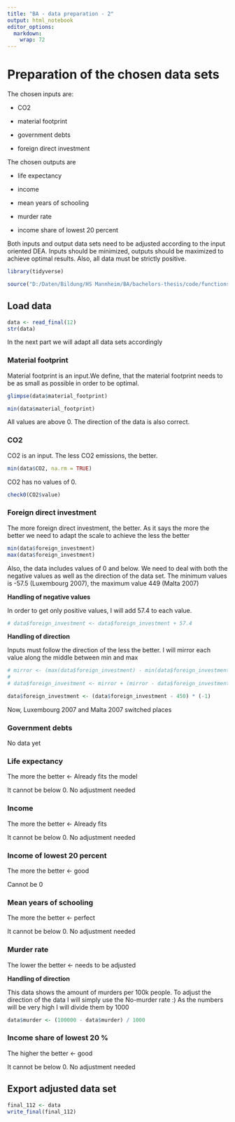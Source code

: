 ```yaml
---
title: "BA - data preparation - 2"
output: html_notebook
editor_options: 
  markdown: 
    wrap: 72
---
```


# Preparation of the chosen data sets

The chosen inputs are:

-   CO2

-   material footprint

-   government debts

-   foreign direct investment

The chosen outputs are

-   life expectancy

-   income

-   mean years of schooling

-   murder rate

-   income share of lowest 20 percent

Both inputs and output data sets need to be adjusted according to the
input oriented DEA. Inputs should be minimized, outputs should be
maximized to achieve optimal results. Also, all data must be strictly
positive.

```r
library(tidyverse) 

source("D:/Daten/Bildung/HS Mannheim/BA/bachelors-thesis/code/functions.R")
```

## Load data

```r
data <- read_final(12)
str(data)
```

In the next part we will adapt all data sets accordingly

### Material footprint

Material footprint is an input.We define, that the material footprint
needs to be as small as possible in order to be optimal.

```r
glimpse(data$material_footprint)
```

```r
min(data$material_footprint)
```

All values are above 0. The direction of the data is also correct.

### CO2

CO2 is an input. The less CO2 emissions, the better.

```r
min(data$CO2, na.rm = TRUE)
```

CO2 has no values of 0.

```r
check0(CO2$value)
```

### Foreign direct investment

The more foreign direct investment, the better. As it says the more the
better we need to adapt the scale to achieve the less the better

```r
min(data$foreign_investment)
max(data$foreign_investment)
```

Also, the data includes values of 0 and below. We need to deal with both
the negative values as well as the direction of the data set. The
minimum values is -57.5 (Luxembourg 2007), the maximum value 449 (Malta
2007)

**Handling of negative values**

In order to get only positive values, I will add 57.4 to each value.

```r
# data$foreign_investment <- data$foreign_investment + 57.4
```

**Handling of direction**

Inputs must follow the direction of the less the better. I will mirror
each value along the middle between min and max

```r
# mirror <- (max(data$foreign_investment) - min(data$foreign_investment)) / 2 # = 253.25
# 
# data$foreign_investment <- mirror + (mirror - data$foreign_investment)

data$foreign_investment <- (data$foreign_investment - 450) * (-1)
```

Now, Luxembourg 2007 and Malta 2007 switched places

### Government debts

No data yet

### Life expectancy

The more the better \<- Already fits the model

It cannot be below 0. No adjustment needed

### Income

The more the better \<- Already fits

It cannot be below 0. No adjustment needed

### Income of lowest 20 percent

The more the better \<- good

Cannot be 0

### Mean years of schooling

The more the better \<- perfect

It cannot be below 0. No adjustment needed

### Murder rate

The lower the better \<- needs to be adjusted

**Handling of direction**

This data shows the amount of murders per 100k people. To adjust the
direction of the data I will simply use the No-murder rate :) As the
numbers will be very high I will divide them by 1000

```r
data$murder <- (100000 - data$murder) / 1000
```

### Income share of lowest 20 %

The higher the better \<- good

It cannot be below 0. No adjustment needed

## Export adjusted data set

```r
final_112 <- data
write_final(final_112)
```
